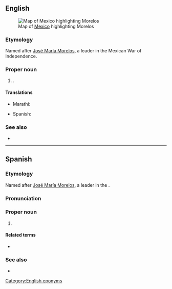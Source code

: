 ==English==
[[File:Mexico map, MX-MOR.svg|thumb|Map of [[Mexico]] highlighting Morelos]]

===Etymology===
Named after [[w:José María Morelos|José María Morelos]], a leader in the Mexican War of Independence.

===Proper noun===
{{en-proper noun}}

# {{place|en|state|c/Mexico}}.

====Translations====
{{trans-top|state of Mexico}}
* Marathi: {{t|mr|मोरेलोस|n}}
{{trans-mid}}
* Spanish: {{t+|es|Morelos|f}}
{{trans-bottom}}

===See also===
* {{pedialite}}

[[Category:English eponyms]]

----

==Spanish==

===Etymology===
Named after [[w:José María Morelos|José María Morelos]], a leader in the {{w|Mexican War of Independence}}.

===Pronunciation===
{{es-IPA}}

===Proper noun===
{{es-proper noun|f}}

# {{place|es|state|c/Mexico}}

====Related terms====
* {{l|es|morelense}}

===See also===
* {{pedialite|lang=es}}

{{cln|es|eponyms}}
